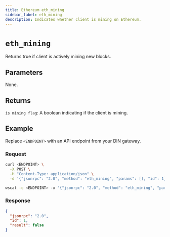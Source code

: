 ```yaml
---
title: Ethereum eth_mining
sidebar_label: eth_mining
description: Indicates whether client is mining on Ethereum.
---
```



# `eth_mining`


Returns true if client is actively mining new blocks. 

## Parameters

None.

## Returns

`is mining flag`: A boolean indicating if the client is mining.

## Example

Replace `<ENDPOINT>` with an API endpoint from your DIN gateway.

### Request


<Tabs>
  <TabItem value="curl">

```bash
curl <ENDPOINT> \
  -X POST \
  -H "Content-Type: application/json" \
  -d '{"jsonrpc": "2.0", "method": "eth_mining", "params": [], "id": 1}'
```

  </TabItem>
  <TabItem value="WSS">

```bash
wscat -c <ENDPOINT> -x '{"jsonrpc": "2.0", "method": "eth_mining", "params": [], "id": 1}'
```

  </TabItem>
</Tabs>

### Response

<Tabs>
  <TabItem value="JSON">

```json
{
  "jsonrpc": "2.0",
  "id": 1,
  "result": false
}
```

  </TabItem>
</Tabs>

